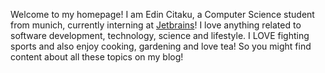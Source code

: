 <AuthorBanner />

Welcome to my homepage! I am Edin Citaku, a Computer Science student from munich, currently interning at [Jetbrains](https://www.jetbrains.com/)!
I love anything related to software development, technology, science and lifestyle. I LOVE fighting sports and also enjoy cooking, gardening and love tea!
So you might find content about all these topics on my blog!
<FeedSearch />
<Tags />
<FeedItems />

